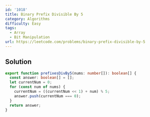 ```yaml
---
id: '1018'
title: Binary Prefix Divisible By 5
category: Algorithms
difficulty: Easy
tags:
  - Array
  - Bit Manipulation
url: https://leetcode.com/problems/binary-prefix-divisible-by-5
---
```


## Solution

```typescript filename="solution.ts" copy
export function prefixesDivBy5(nums: number[]): boolean[] {
  const answer: boolean[] = [];
  let currentNum = 0;
  for (const num of nums) {
    currentNum = ((currentNum << 1) + num) % 5;
    answer.push(currentNum === 0);
  }
  return answer;
}
```
